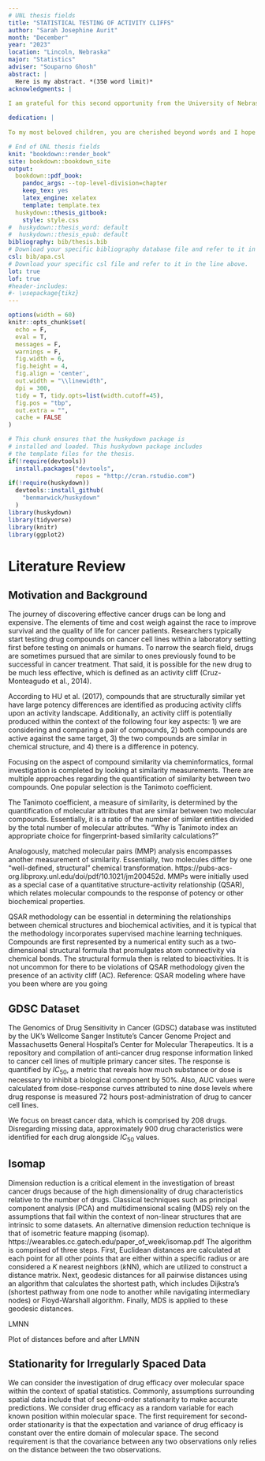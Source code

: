 ```yaml
---
# UNL thesis fields
title: "STATISTICAL TESTING OF ACTIVITY CLIFFS"
author: "Sarah Josephine Aurit"
month: "December"
year: "2023"
location: "Lincoln, Nebraska"
major: "Statistics"
adviser: "Souparno Ghosh"
abstract: |
  Here is my abstract. *(350 word limit)*
acknowledgments: |
  
I am grateful for this second opportunity from the University of Nebraska-Lincoln to pursue further education. I am more appreciative of the academic journey, which includes meeting so many new and inspiring individuals including my fellow students, professors, and advisor and exposure to new and cutting edge content to sharpen my statistical skillset. The journey mirrored other aspects of life in which I had to discover that with enough hard work that many things are possible, and that I still have a contribution to make within multiple realms of life. Thank you Dr. Stroup for giving me the confidence to continue moving forward in the work. Dr. Eskridge you were an inspiration and I learned so much from you. Dr. Ghosh, thank you for taking me on when you already had so many students.  

dedication: |
  
To my most beloved children, you are cherished beyond words and I hope this endeavour proves fruitful for us as a family in the years to come. YOu were patient with me, and I hope that I have shown you a small portion of what is possible in your own life. 

# End of UNL thesis fields
knit: "bookdown::render_book"
site: bookdown::bookdown_site
output: 
  bookdown::pdf_book:
    pandoc_args: --top-level-division=chapter
    keep_tex: yes
    latex_engine: xelatex
    template: template.tex
  huskydown::thesis_gitbook: 
    style: style.css
#  huskydown::thesis_word: default
#  huskydown::thesis_epub: default
bibliography: bib/thesis.bib
# Download your specific bibliography database file and refer to it in the line above.
csl: bib/apa.csl
# Download your specific csl file and refer to it in the line above.
lot: true
lof: true
#header-includes:
#- \usepackage{tikz}
---
```


```r
options(width = 60)
knitr::opts_chunk$set(
  echo = F, 
  eval = T, 
  messages = F, 
  warnings = F,
  fig.width = 6, 
  fig.height = 4,  
  fig.align = 'center',
  out.width = "\\linewidth", 
  dpi = 300, 
  tidy = T, tidy.opts=list(width.cutoff=45),
  fig.pos = "tbp",
  out.extra = "",
  cache = FALSE
)
```

```r
# This chunk ensures that the huskydown package is
# installed and loaded. This huskydown package includes
# the template files for the thesis.
if(!require(devtools))
  install.packages("devtools", 
                   repos = "http://cran.rstudio.com")
if(!require(huskydown))
  devtools::install_github(
    "benmarwick/huskydown"
  )
library(huskydown)
library(tidyverse)
library(knitr)
library(ggplot2)
```

# Literature Review

## Motivation and Background

The journey of discovering effective cancer drugs can be long and expensive. The elements of time and cost weigh against the race to improve survival and the quality of life for cancer patients. Researchers typically start testing drug compounds on cancer cell lines within a laboratory setting first before testing on animals or humans. To narrow the search field, drugs are sometimes pursued that are similar to ones previously found to be successful in cancer treatment. That said, it is possible for the new drug to be much less effective, which is defined as an activity cliff (Cruz-Monteagudo et al., 2014).

According to HU et al. (2017), compounds that are structurally similar yet have large potency differences are identified as producing activity cliffs upon an activity landscape. Additionally, an activity cliff is potentially produced within the context of the following four key aspects: 1) we are considering and comparing a pair of compounds, 2) both compounds are active against the same target, 3) the two compounds are similar in chemical structure, and 4) there is a difference in potency.

Focusing on the aspect of compound similarity via cheminformatics, formal investigation is completed by looking at similarity measurements. There are multiple approaches regarding the quantification of similarity between two compounds. One popular selection is the Tanimoto coefficient.

The Tanimoto coefficient, a measure of similarity, is determined by the quantification of molecular attributes that are similar between two molecular compounds. Essentially, it is a ratio of the number of similar entities divided by the total number of molecular attributes. "Why is Tanimoto index an appropriate choice for fingerprint-based similarity calculations?"

Analogously, matched molecular pairs (MMP) analysis encompasses another measurement of similarity. Essentially, two molecules differ by one "well-defined, structural" chemical transformation. https://pubs-acs-org.libproxy.unl.edu/doi/pdf/10.1021/jm200452d. MMPs were initially used as a special case of a quantitative structure-activity relationship (QSAR), which relates molecular compounds to the response of potency or other biochemical properties.

QSAR methodology can be essential in determining the relationships between chemical structures and biochemical activities, and it is typical that the methodology incorporates supervised machine learning techniques. Compounds are first represented by a numerical entity such as a two-dimensional structural formula that promulgates atom connectivity via chemical bonds. The structural formula then is related to bioactivities. It is not uncommon for there to be violations of QSAR methodology given the presence of an activity cliff (AC). Reference: QSAR modeling where have you been where are you going

## GDSC Dataset 

The Genomics of Drug Sensitivity in Cancer (GDSC) database was instituted by the UK's Wellcome Sanger Institute's Cancer Genome Project and Massachusetts General Hospital's Center for Molecular Therapeutics. It is a repository and compilation of anti-cancer drug response information linked to cancer cell lines of multiple primary cancer sites. The response is quantified by $IC_\text{50}$, a metric that reveals how much substance or dose is necessary to inhibit a biological component by 50%. Also, AUC values were calculated from dose-response curves attributed to nine dose levels where drug response is measured 72 hours post-administration of drug to cancer cell lines. 

We focus on breast cancer data, which is comprised by 208 drugs. Disregarding missing data, approximately 900 drug characteristics were identified for each drug alongside $IC_\text{50}$ values. 

## Isomap 

Dimension reduction is a critical element in the investigation of breast cancer drugs because of the high dimensionality of drug characteristics relative to the number of drugs. Classical techniques such as principal component analysis (PCA) and multidimensional scaling (MDS) rely on the assumptions that fail within the context of non-linear structures that are intrinsic to some datasets. An alternative dimension reduction technique is that of isometric feature mapping (isomap). https://wearables.cc.gatech.edu/paper_of_week/isomap.pdf The algorithm is comprised of three steps. First, Euclidean distances are calculated at each point for all other points that are either within a specific radius or are considered a $K$ nearest neighbors ($k$NN), which are utilized to construct a distance matrix. Next, geodesic distances for all pairwise distances using an algorithm that calculates the shortest path, which includes Dijkstra's (shortest pathway from one node to another while navigating intermediary nodes) or Floyd-Warshall algorithm. Finally, MDS is applied to these geodesic distances.

LMNN

Plot of distances before and after LMNN

## Stationarity for Irregularly Spaced Data

We can consider the investigation of drug efficacy over molecular space within the context of spatial statistics. Commonly, assumptions surrounding spatial data include that of second-order stationarity to make accurate predictions. We consider drug efficacy as a random variable for each known position within molecular space. The first requirement for second-order stationarity is that the expectation and variance of drug efficacy is constant over the entire domain of molecular space. The second requirement is that the covariance between any two observations only relies on the distance between the two observations. 

\begin{equation}
  \mu=E(Z(s))=\sum P_{i}x_{i} 
\end{equation}















